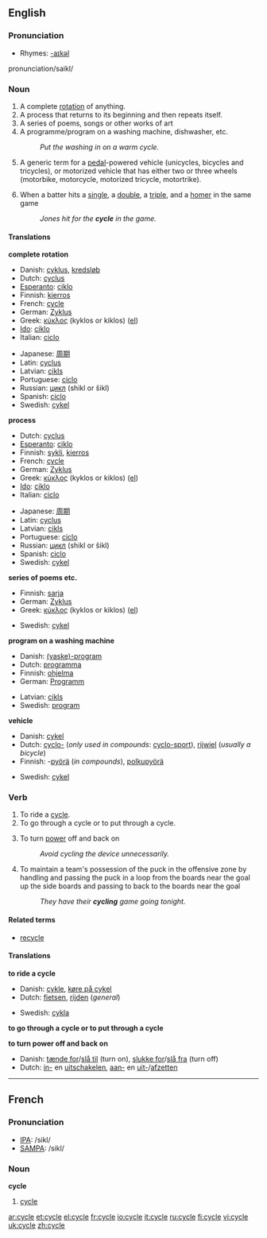 ==English==

===Pronunciation===
*Rhymes: [[Rhymes:English:-aɪkəl|-aɪkəl]]
pronunciation/saikl/
===Noun===
{{en-noun}}

# A complete [[rotation]] of anything.
# A process that returns to its beginning and then repeats itself.
# A series of poems, songs or other works of art
# A programme/program on a washing machine, dishwasher, etc.
#: ''Put the washing in on a warm cycle.''
# A generic term for a [[pedal]]-powered vehicle (unicycles, bicycles and tricycles), or motorized vehicle that has either two or three wheels (motorbike, motorcycle, motorized tricycle, motortrike).
# {{baseball}} When a batter hits a [[single]], a [[double]], a [[triple]], and a [[homer]] in the same game
#: ''Jones hit for the '''cycle''' in the game.''

====Translations====
'''complete rotation'''
{{top}}
*Danish: [[cyklus]], [[kredsløb]]
*Dutch: [[cyclus]] {{m}}
*[[Esperanto]]: [[ciklo]]
*Finnish: [[kierros]]
*French: [[#French|cycle]] {{m}}
*German: [[Zyklus]] {{m}}
*Greek: [[κύκλος]] (kyklos or kiklos) {{m}} ([[:el:Κύκλος|el]])
*[[Ido]]: [[ciklo]] {{m}}
*Italian: [[ciclo]] {{m}}
{{mid}}
*Japanese: [[周期]] <!--()-->
*Latin: [[cyclus]] {{m}}
*Latvian: [[cikls]] {{m}}
*Portuguese: [[ciclo]] {{m}}
*Russian: [[цикл]] (shikl or šikl)
*Spanish: [[ciclo]] {{m}}
*Swedish: [[cykel]] {{c}}
{{bottom}}

'''process'''
{{top}}
*Dutch: [[cyclus]] {{m}}
*[[Esperanto]]: [[ciklo]]
*Finnish: [[sykli]], [[kierros]]
*French: [[#French|cycle]] {{m}}
*German: [[Zyklus]] {{m}}
*Greek: [[κύκλος]] (kyklos or kiklos) {{m}} ([[:el:Κύκλος|el]])
*[[Ido]]: [[ciklo]] {{m}}
*Italian: [[ciclo]] {{m}}
{{mid}}
*Japanese: [[周期]]<!-- ()-->
*Latin: [[cyclus]] {{m}}
*Latvian: [[cikls]] {{m}}
*Portuguese: [[ciclo]] {{m}}
*Russian: [[цикл]] (shikl or šikl)
*Spanish: [[ciclo]] {{m}}
*Swedish: [[cykel]] {{c}}
{{bottom}}

'''series of poems etc.'''
{{top}}
*Finnish: [[sarja]]
*German: [[Zyklus]] {{m}}
*Greek: [[κύκλος]] (kyklos or kiklos) {{m}} ([[:el:Κύκλος|el]])
{{mid}}
*Swedish: [[cykel]] {{c}}
{{bottom}}

'''program on a washing machine'''
{{top}}
*Danish: [[(vaske)-program]]
*Dutch: [[programma]] {{n}}
*Finnish: [[ohjelma]]
*German: [[Programm]] {{n}}
{{mid}}
*Latvian: [[cikls]] {{m}}
*Swedish: [[program]] {{n}}
{{bottom}}

'''vehicle'''
{{top}}
*Danish: [[cykel]]
*Dutch: [[cyclo-]] (''only used in compounds'': [[cyclo-sport]]), [[rijwiel]] {{n}} (''usually a bicycle'')
*Finnish: -[[pyörä]] (''in compounds''), [[polkupyörä]]
{{mid}}
*Swedish: [[cykel]] {{c}}
{{bottom}}

===Verb===
{{en-verb|cycl|ing}}

# To ride a [[#Noun|cycle]].
# To go through a cycle or to put through a cycle.
# {{electronics}} To turn [[power]] off and back on
#: ''Avoid cycling the device unnecessarily.''
# {{icehockey}} To maintain a team's possession of the puck in the offensive zone by handling and passing the puck in a loop from the boards near the goal up the side boards and passing to back to the boards near the goal
#: ''They have their '''cycling''' game going tonight.''

====Related terms====
*[[recycle]]

====Translations====
'''to ride a cycle'''
{{top}}
*Danish: [[cykle]], [[køre på cykel]]
*Dutch: [[fietsen]], [[rijden]] (''general'')
{{mid}}
*Swedish: [[cykla]]
{{bottom}}

'''to go through a cycle or to put through a cycle'''
{{top}}
{{mid}}
{{bottom}}

'''to turn power off and back on'''
{{top}}
*Danish: [[tænde for]]/[[slå til]] (turn on), [[slukke for]]/[[slå fra]] (turn off)
*Dutch: [[inschakelen|in-]] en [[uitschakelen]], [[aanzetten|aan-]] en [[uitzetten|uit-]]/[[afzetten]]
{{mid}}
{{bottom}}

----

==French==

===Pronunciation===
*[[w:IPA|IPA]]: /sikl/
*[[w:SAMPA|SAMPA]]: /sikl/

===Noun===
'''cycle''' {{m}}

# [[#English|cycle]]

[[ar:cycle]]
[[et:cycle]]
[[el:cycle]]
[[fr:cycle]]
[[io:cycle]]
[[it:cycle]]
[[ru:cycle]]
[[fi:cycle]]
[[vi:cycle]]
[[uk:cycle]]
[[zh:cycle]]